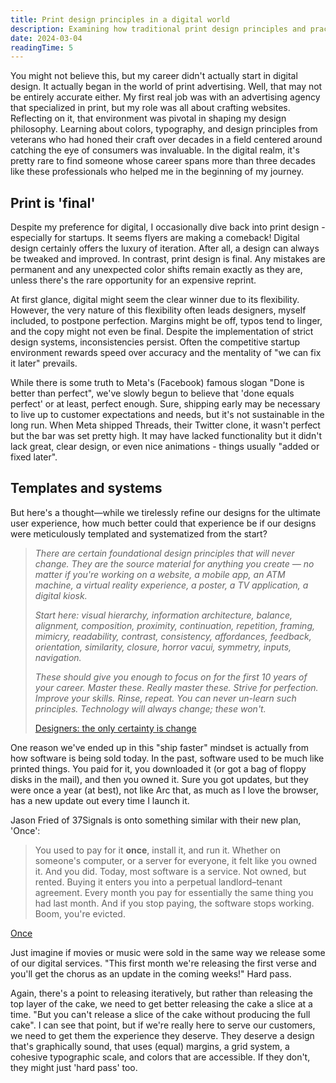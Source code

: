 ```yaml
---
title: Print design principles in a digital world
description: Examining how traditional print design principles and practices can inform and improve modern digital design, with insights from my early career in print advertising.
date: 2024-03-04
readingTime: 5
---
```


You might not believe this, but my career didn't actually start in digital design. It actually began in the world of print advertising. Well, that may not be entirely accurate either. My first real job was with an advertising agency that specialized in print, but my role was all about crafting websites. Reflecting on it, that environment was pivotal in shaping my design philosophy. Learning about colors, typography, and design principles from veterans who had honed their craft over decades in a field centered around catching the eye of consumers was invaluable. In the digital realm, it's pretty rare to find someone whose career spans more than three decades like these professionals who helped me in the beginning of my journey.

## Print is 'final'

Despite my preference for digital, I occasionally dive back into print design - especially for startups. It seems flyers are making a comeback! Digital design certainly offers the luxury of iteration. After all, a design can always be tweaked and improved. In contrast, print design is final. Any mistakes are permanent and any unexpected color shifts remain exactly as they are, unless there's the rare opportunity for an expensive reprint.

At first glance, digital might seem the clear winner due to its flexibility. However, the very nature of this flexibility often leads designers, myself included, to postpone perfection. Margins might be off, typos tend to linger, and the copy might not even be final. Despite the implementation of strict design systems, inconsistencies persist. Often the competitive startup environment rewards speed over accuracy and the mentality of "we can fix it later" prevails.

While there is some truth to Meta's (Facebook) famous slogan "Done is better than perfect", we've slowly begun to believe that 'done equals perfect' or at least, perfect enough. Sure, shipping early may be necessary to live up to customer expectations and needs, but it's not sustainable in the long run. When Meta shipped Threads, their Twitter clone, it wasn't perfect but the bar was set pretty high. It may have lacked functionality but it didn't lack great, clear design, or even nice animations - things usually "added or fixed later". 

## Templates and systems

But here's a thought—while we tirelessly refine our designs for the ultimate user experience, how much better could that experience be if our designs were meticulously templated and systematized from the start?

> *There are certain foundational design principles that will never change. They are the source material for anything you create — no matter if you're working on a website, a mobile app, an ATM machine, a virtual reality experience, a poster, a TV application, a digital kiosk.*
> 
> *Start here: visual hierarchy, information architecture, balance, alignment, composition, proximity, continuation, repetition, framing, mimicry, readability, contrast, consistency, affordances, feedback, orientation, similarity, closure, horror vacui, symmetry, inputs, navigation.*
> 
> *These should give you enough to focus on for the first 10 years of your career. Master these. Really master these. Strive for perfection. Improve your skills. Rinse, repeat. You can never un-learn such principles. Technology will always change; these won't.*
> 
> <a href="https://uxdesign.cc/designers-the-only-certainty-is-change-930a2af62ad">Designers: the only certainty is change</a>

One reason we've ended up in this "ship faster" mindset is actually from how software is being sold today. In the past, software used to be much like printed things. You paid for it, you downloaded it (or got a bag of floppy disks in the mail), and then you owned it. Sure you got updates, but they were once a year (at best), not like Arc that, as much as I love the browser, has a new update out every time I launch it. 

Jason Fried of 37Signals is onto something similar with their new plan, 'Once': 

> You used to pay for it **once**, install it, and run it. Whether on someone's computer, or a server for everyone, it felt like you owned it. And you did.
Today, most software is a service. Not owned, but rented. Buying it enters you into a perpetual landlord–tenant agreement. Every month you pay for essentially the same thing you had last month. And if you stop paying, the software stops working. Boom, you're evicted.
>
<a href="https://once.com/">Once</a>
> 

Just imagine if movies or music were sold in the same way we release some of our digital services. "This first month we're releasing the first verse and you'll get the chorus as an update in the coming weeks!" Hard pass. 

Again, there's a point to releasing iteratively, but rather than releasing the top layer of the cake, we need to get better releasing the cake a slice at a time. "But you can't release a slice of the cake without producing the full cake". I can see that point, but if we're really here to serve our customers, we need to get them the experience they deserve. They deserve a design that's graphically sound, that uses (equal) margins, a grid system, a cohesive typographic scale, and colors that are accessible. If they don't, they might just 'hard pass' too.